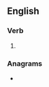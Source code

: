 {{also|hésitâtes}}
==English==

===Verb===
{{head|en|verb form}}

# {{en-third-person singular of|hesitate}}

===Anagrams===
* {{anagrams|en|athetesis|hatesites}}